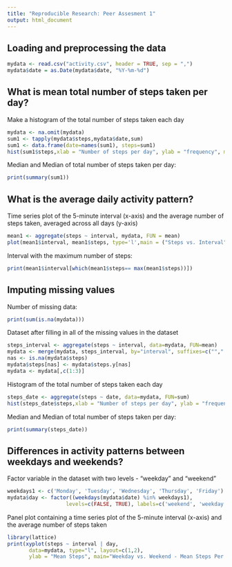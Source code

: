 ```yaml
---
title: "Reproducible Research: Peer Assesment 1"
output: html_document
---
```

## Loading and preprocessing the data
```r
mydata <- read.csv("activity.csv", header = TRUE, sep = ",")
mydata$date = as.Date(mydata$date, "%Y-%m-%d")
```

## What is mean total number of steps taken per day?

Make a histogram of the total number of steps taken each day

```r
mydata <- na.omit(mydata)
sum1 <- tapply(mydata$steps,mydata$date,sum)
sum1 <- data.frame(date=names(sum1), steps=sum1)
hist(sum1$steps,xlab = "Number of steps per day", ylab = "frequency", main = " total number of steps taken each day",col ="red")
```

Median and Median of total number of steps taken per day:

```r
print(summary(sum1))
```

## What is the average daily activity pattern?

Time series plot of the 5-minute interval (x-axis) and the average number of steps taken, averaged across all days (y-axis)

```r
mean1 <- aggregate(steps ~ interval, mydata, FUN = mean)
plot(mean1$interval, mean1$steps, type='l',main = ("Steps vs. Interval"), ylab = "# of steps", xlab = "5 min interval")
```

Interval with the maximum number of steps:
```r
print(mean1$interval[which(mean1$steps== max(mean1$steps))])
```

## Imputing missing values

Number of missing data:
```r
print(sum(is.na(mydata)))
```

Dataset after filling in all of the missing values in the dataset
```r
steps_interval <- aggregate(steps ~ interval, data=mydata, FUN=mean)
mydata <- merge(mydata, steps_interval, by="interval", suffixes=c("",".y"))
nas <- is.na(mydata$steps)
mydata$steps[nas] <- mydata$steps.y[nas]
mydata <- mydata[,c(1:3)]
```

Histogram of the total number of steps taken each day
```r
steps_date <- aggregate(steps ~ date, data=mydata, FUN=sum)
hist(steps_date$steps,xlab = "Number of steps per day", ylab = "frequency", main = " total number of steps taken each day",col ="red")
```

Median and Median of total number of steps taken per day:
```r
print(summary(steps_date))
```

## Differences in activity patterns between weekdays and weekends?

Factor variable in the dataset with two levels - "weekday" and "weekend"
```r
weekdays1 <- c('Monday', 'Tuesday', 'Wednesday', 'Thursday', 'Friday')
mydata$day <- factor((weekdays(mydata$date) %in% weekdays1), 
                   levels=c(FALSE, TRUE), labels=c('weekend', 'weekday'))
```

Panel plot containing a time series plot of the 5-minute interval (x-axis) and the average number of steps taken

```r
library(lattice)
print(xyplot(steps ~ interval | day, 
       data=mydata, type="l", layout=c(1,2),
       ylab = "Mean Steps", main="Weekday vs. Weekend - Mean Steps Per 5-Minute Interval"))
```
